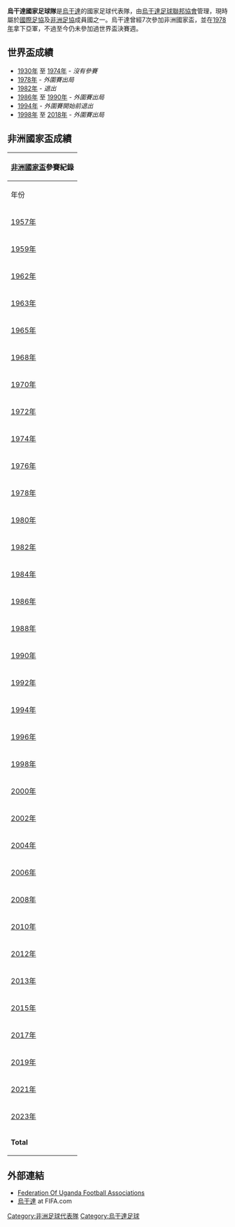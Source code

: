 {{expand|time=2014-08-10T07:12:43+00:00}}
{{Infobox National football team 
| Name               = 烏干達
| Badge              = Flag of Uganda.svg
| Nickname           = The Cranes
| Association        = [[烏干達足球聯邦協會|烏干達足球聯邦協會]]
| Sub-confederation  = [[東及中非洲足球協會議會|東及中非洲足球協會議會 (CECAFA)]] <br> (East & Central Africa)
| Confederation      = [[非洲足球協會|非洲足球協會]]
| Coach              = {{link-en|約翰尼·麥金斯特里|Johnny McKinstry}}
| Captain            = {{link-en|鄧尼斯·奧尼揚戈|Denis Onyango}}
| Most caps          = {{link-en|戈弗雷·瓦盧西姆比|Godfrey Walusimbi}}（105場） 
| Top scorer         = {{link-en|伊曼紐爾·奧克維|Emmanuel Okwi}}（25球）
| Home Stadium       = {{link-en|曼德拉國家體育場|Mandela National Stadium}} 
| FIFA Trigramme    = UGA
| FIFA Rank         = {{FIFA World Rankings|UGA}}
| FIFA max           = 62
| FIFA max date      = 2016年1月
| FIFA min           = 121
| FIFA min date      = 2002年7月
| Elo Rank          = {{World Football Elo Ratings|Uganda}}
| Elo max            = 40
| Elo max date       = 1978年3月
| Elo min            = 129
| Elo min date       = 2005年6月

|pattern_la1 = _uga19h
 |pattern_b1  = _uga19h
 |pattern_ra1 = _uga19h
 |pattern_sh1 = _uga19h
 |pattern_so1 =_uga19h
 |leftarm1    = FFFFFF
 |body1       = FFFFFF
 |rightarm1   = FFFFFF
 |shorts1     = 000000
 |socks1      = FF0000
|pattern_la2 = _uga19a
 |pattern_b2  = _uga19a
 |pattern_ra2 = _uga19a
 |pattern_sh2 = _uga19a
 |pattern_so2 =_uga19a
 |leftarm2    = FFFFFF
 |body2       = FFFFFF
 |rightarm2   = FFFFFF
 |shorts2     = FFFFFF
 |socks2      = FFFFFF

| First game         = {{fb|KEN|colonial}} 1–1 烏干達 {{flagicon|UGA|colonial}} <br> ([[肯亞|肯亞]][[奈洛比|奈洛比]]; 1926年5月1日)
| Largest win        = {{flagicon|UGA|colonial}} 烏干達 13–1 {{fb-rt|KEN|colonial}} <br> ([[烏干達|烏干達]]; 1932年未知日期)
| Largest loss       = {{fb|EGY}} 6–0 烏干達 {{flagicon|UGA}} <br> ([[埃及|埃及]][[亞歷山卓|亞歷山卓]]; 1995年7月30日) <br> {{fb|TUN}} 6–0 烏干達 {{flagicon|UGA}} <br> ([[突尼西亞|突尼西亞]][[突尼斯市|突尼斯市]]; 1999年2月28日)
| World cup apps     = 
| World cup first    =  
| World cup best     = 
| Regional name      = [[非洲國家盃|非洲國家盃]] 
| Regional cup apps  = 7次 
| Regional cup first = [[1962年非洲國家盃|1962年]] 
| Regional cup best  = 亞軍，[[1978年非洲國家盃|1978年]]
}}

'''烏干達國家足球隊'''是[[烏干達|烏干達]]的國家足球代表隊，由[[烏干達足球聯邦協會|烏干達足球聯邦協會]]管理，現時屬於[[國際足協|國際足協]]及[[非洲足協|非洲足協]]成員國之一。烏干達曾經7次參加非洲國家盃，並在[[1978年非洲國家盃|1978年]]拿下亞軍，不過至今仍未參加過世界盃決賽週。

== 世界盃成績 ==
* [[1930年世界杯足球赛|1930年]] 至 [[1974年世界杯足球赛|1974年]] - ''沒有參賽''
* [[1978年世界杯足球赛|1978年]]  - ''外圍賽出局''
* [[1982年世界杯足球赛|1982年]]  - ''退出''
* [[1986年世界杯足球赛|1986年]] 至 [[1990年世界杯足球赛|1990年]] - ''外圍賽出局''
* [[1994年世界杯足球赛|1994年]]  - ''外圍賽開始前退出''
* [[1998年世界杯足球赛|1998年]] 至 [[2018年世界杯足球赛|2018年]] - ''外圍賽出局''

== 非洲國家盃成績 ==
{| class="wikitable" style="text-align: center;"
!colspan=9|[[非洲國家盃|非洲國家盃]]參賽紀錄
|-
!年份
!最終成績
!總排名
!場數
!勝
!和*
!負
!入球
!失球
|-
|{{flagicon|Sudan|1956}} [[1957年非洲國家盃|1957年]]||colspan=8 rowspan=2|''不屬於[[非洲足球協會|非洲足球協會]]的一部分''
|-
|{{flagicon|UAR}} [[1959年非洲國家盃|1959年]]
|-style="background:#9acdff;"
|{{flagicon|Ethiopia|1897}} [[1962年非洲國家盃|1962年]]||殿軍||4||2||0||0||2||1||5
|-
|{{flagicon|Ghana}} [[1963年非洲國家盃|1963年]]||colspan=8|''退出''
|-
|{{flagicon|Tunisia}} [[1965年非洲國家盃|1965年]]||colspan=8|''外圍賽出局''
|-
|{{flagicon|Ethiopia|1897}} [[1968年非洲國家盃|1968年]]||小組賽||8||3||0||0||3||2||8
|-
|{{flagicon|Sudan|1956}} [[1970年非洲國家盃|1970年]]||colspan=8 rowspan=2|''外圍賽出局''
|-
|{{flagicon|Cameroon|1961}} [[1972年非洲國家盃|1972年]]
|-
|{{flagicon|Egypt|1972}} [[1974年非洲國家盃|1974年]]||小組賽||6||3||0||1||2||3||5
|- 
|{{flagicon|Ethiopia|1975}} [[1976年非洲國家盃|1976年]]||小組賽||8||3||0||0||3||2||6
|- bgcolor="silver"
|{{flagicon|Ghana}} [[1978年非洲國家盃|1978年]]||'''亞軍'''||'''2'''||'''5'''||'''3'''||'''0'''||'''2'''||'''9'''||'''7'''
|-
|{{flagicon|Nigeria}} [[1980年非洲國家盃|1980年]]||colspan=8 rowspan=2|''退出''
|-
|{{flagicon|Libya|1977}} [[1982年非洲國家盃|1982年]]
|-
|{{flagicon|Ivory Coast}} [[1984年非洲國家盃|1984年]]||colspan=8 rowspan=3|''外圍賽出局''
|-
|{{flagicon|Egypt}} [[1986年非洲國家盃|1986年]]
|-
|{{flagicon|Morocco}} [[1988年非洲國家盃|1988年]]
|-
|{{flagicon|Algeria}} [[1990年非洲國家盃|1990年]]||colspan=8|''退出''
|-
|{{flagicon|Senegal}} [[1992年非洲國家盃|1992年]]||colspan=8 rowspan=13|''外圍賽出局''
|-
|{{flagicon|Tunisia}} [[1994年非洲國家盃|1994年]]
|-
|{{flagicon|South Africa}} [[1996年非洲國家盃|1996年]]
|-
|{{flagicon|Burkina Faso}} [[1998年非洲國家盃|1998年]]
|-
|{{flagicon|Ghana}} {{flagicon|Nigeria}} [[2000年非洲國家盃|2000年]]
|-
|{{flagicon|Mali}} [[2002年非洲國家盃|2002年]]
|-
|{{flagicon|Tunisia}} [[2004年非洲國家盃|2004年]]
|-
|{{flagicon|Egypt}} [[2006年非洲國家盃|2006年]]
|-
|{{flagicon|Ghana}} [[2008年非洲國家盃|2008年]]
|-
|{{flagicon|Angola}} [[2010年非洲國家盃|2010年]]
|-
|{{flagicon|Gabon}} {{flagicon|Equatorial Guinea}} [[2012年非洲國家盃|2012年]]
|-
|{{flagicon|South Africa}} [[2013年非洲國家盃|2013年]]
|-
|{{flagicon|Equatorial Guinea}} [[2015年非洲國家盃|2015年]]
|-
|{{flagicon|Gabon}} [[2017年非洲國家盃|2017年]]||小組賽||13||3||0||1||2||1||3
|-
|{{flagicon|Egypt}} [[2019年非洲國家盃|2019年]]||十六強||16||4||1||1||2||3||4
|-
|{{flagicon|Cameroon}} [[2021年非洲國家盃|2021年]]||colspan=8|''待定''
|-
|{{flagicon|Ivory Coast}} [[2023年非洲國家盃|2023年]]||colspan=8|''待定''
|-
!'''Total'''||'''1次亞軍'''||'''7/32'''||'''23'''||'''4'''||'''3'''||'''16'''||'''21'''||'''38'''
|}


==外部連結==
*[http://www.fufa.co.ug Federation Of Uganda Football Associations] {{Wayback|url=http://www.fufa.co.ug/ |date=20210126145003 }}
*[http://www.fifa.com/associations/association=uga/index.html 烏干達] {{Wayback|url=http://www.fifa.com/associations/association=uga/index.html |date=20180706215135 }} at FIFA.com
{{CAF teams}}
{{國際足球}}

[[Category:非洲足球代表隊|Category:非洲足球代表隊]]
[[Category:烏干達足球|Category:烏干達足球]]